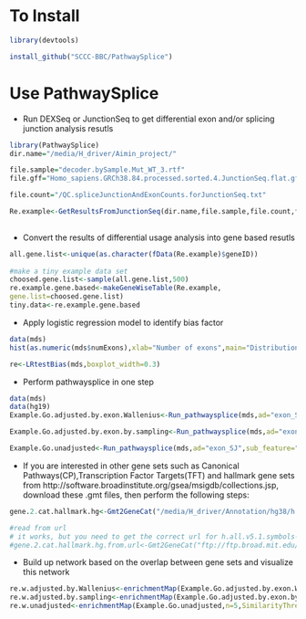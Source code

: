 # To Install

```r
library(devtools)

install_github("SCCC-BBC/PathwaySplice")
```

# Use PathwaySplice

+ Run DEXSeq or JunctionSeq to get differential exon and/or splicing junction analysis resutls 

```r
library(PathwaySplice)
dir.name="/media/H_driver/Aimin_project/"

file.sample="decoder.bySample.Mut_WT_3.rtf"
file.gff="Homo_sapiens.GRCh38.84.processed.sorted.4.JunctionSeq.flat.gff"

file.count="/QC.spliceJunctionAndExonCounts.forJunctionSeq.txt"

Re.example<-GetResultsFromJunctionSeq(dir.name,file.sample,file.count,file.gff)
 
```

+ Convert the results of differential usage analysis into gene based resutls

```r

all.gene.list<-unique(as.character(fData(Re.example)$geneID))
 
#make a tiny example data set
choosed.gene.list<-sample(all.gene.list,500)
re.example.gene.based<-makeGeneWiseTable(Re.example,
gene.list=choosed.gene.list)
tiny.data<-re.example.gene.based

```

+ Apply logistic regression model to identify bias factor
```r

data(mds)
hist(as.numeric(mds$numExons),xlab="Number of exons",main="Distribution of number of exons")

re<-LRtestBias(mds,boxplot_width=0.3)
```

+ Perform pathwaysplice in one step
```r

data(mds)
data(hg19)
Example.Go.adjusted.by.exon.Wallenius<-Run_pathwaysplice(mds,ad="exon_SJ",sub_feature="E",0.05,genomeID="hg19",geneID="ensGene",gene_model=hg19,method="Wallenius")

Example.Go.adjusted.by.exon.by.sampling<-Run_pathwaysplice(mds,ad="exon_SJ",sub_feature="E",0.05,genomeID="hg19",geneID="ensGene",gene_model=hg19,method="Sampling")

Example.Go.unadjusted<-Run_pathwaysplice(mds,ad="exon_SJ",sub_feature="E",0.05,genomeID="hg19",geneID="ensGene",gene_model=hg19,method="Hypergeometric")

```

+ If you are interested in other gene sets such as Canonical Pathways(CP),Transcription Factor Targets(TFT) and hallmark gene sets from http://software.broadinstitute.org/gsea/msigdb/collections.jsp, download these .gmt files, then perform the following steps:
```r

gene.2.cat.hallmark.hg<-Gmt2GeneCat("/media/H_driver/Annotation/hg38/h.all.v5.1.symbols-1.gmt","local","/media/H_driver/Annotation/hg38/genes_table_02092016.csv")

#read from url
# it works, but you need to get the correct url for h.all.v5.1.symbols-1.gmt file
#gene.2.cat.hallmark.hg.from.url<-Gmt2GeneCat("ftp://ftp.broad.mit.edu/distribution/gsea/gene_sets/msigdb.v4.0c.symbols.gmt","url","/media/H_driver/Annotation/hg38/genes_table_02092016.csv")

```

+ Build up network based on the overlap between gene sets and visualize this network

```r
re.w.adjusted.by.Wallenius<-enrichmentMap(Example.Go.adjusted.by.exon.Wallenius,n=5,SimilarityThreshold=0)
re.w.adjusted.by.sampling<-enrichmentMap(Example.Go.adjusted.by.exon.by.sampling,n=5,SimilarityThreshold=0)
re.w.unadjusted<-enrichmentMap(Example.Go.unadjusted,n=5,SimilarityThreshold=0)
```